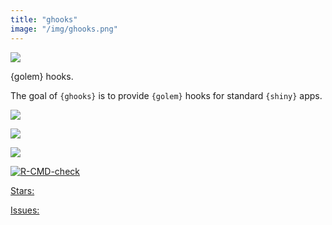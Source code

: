 ```yaml
---
title: "ghooks"
image: "/img/ghooks.png"
---
```


::: {.grid}

::: {.g-col-6}

![](/img/ghooks.png)

:::

::: {.g-col-6}

{golem} hooks.

The goal of `{ghooks}` is to provide `{golem}` hooks for standard `{shiny}` apps.

<div align = "center">

<img src = "https://lifecycle.r-lib.org/articles/figures/lifecycle-experimental.svg">

<a  target = "_blank" href="https://CRAN.R-project.org/package=ghooks">
<img src = "https://www.r-pkg.org/badges/version/ghooks">
</a>

<a  target = "_blank" href="https://cranlogs.r-pkg.org/downloads/total/last-month/ghooks">
  <img src = "https://cranlogs.r-pkg.org/badges/ghooks">
</a>

<a  target = "_blank" href="https://github.com/thinkr-open/ghooks/actions">
 <img src="https://github.com/thinkr-open/ghooks/workflows/R-CMD-check/badge.svg" alt="R-CMD-check"/>
</a>

<a class="github-button"  target = "_blank" href="https://github.com/thinkr-open/ghooks" data-icon="octicon-star" data-show-count="true" aria-label="Star this on GitHub">Stars:</a>

<a class="github-button"  target = "_blank" href="https://github.com/thinkr-open/ghooks/issues" data-icon="octicon-issue-opened"  data-show-count="true" aria-label="Issue buttons/github-buttons on GitHub">Issues: </a>
</div>

:::

:::


<script async defer src="https://buttons.github.io/buttons.js"></script>

